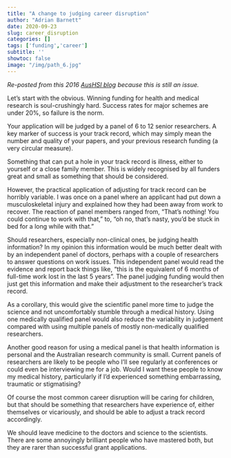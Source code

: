```yaml
---
title: "A change to judging career disruption"
author: "Adrian Barnett"
date: 2020-09-23
slug: career_disruption
categories: []
tags: ['funding','career']
subtitle: ''
showtoc: false
image: "/img/path_6.jpg"
---
```


_Re-posted from this 2016 [AusHSI blog](http://www.aushsi.org.au/a-change-to-judging-career-disruption/) because this is still an issue._
  
Let's start with the obvious. Winning funding for health and medical research is soul-crushingly hard. Success rates for major schemes are under 20%, so failure is the norm.

Your application will be judged by a panel of 6 to 12 senior researchers. A key marker of success is your track record, which may simply mean the number and quality of your papers, and your previous research funding (a very circular measure).

Something that can put a hole in your track record is illness, either to yourself or a close family member. This is widely recognised by all funders great and small as something that should be considered.

However, the practical application of adjusting for track record can be horribly variable. I was once on a panel where an applicant had put down a musculoskeletal injury and explained how they had been away from work to recover. The reaction of panel members ranged from, “That’s nothing! You could continue to work with that,” to, “oh no, that’s nasty, you’d be stuck in bed for a long while with that.”

Should researchers, especially non-clinical ones, be judging health information? In my opinion this information would be much better dealt with by an independent panel of doctors, perhaps with a couple of researchers to answer questions on work issues. This independent panel would read the evidence and report back things like, “this is the equivalent of 6 months of full-time work lost in the last 5 years”. The panel judging funding would then just get this information and make their adjustment to the researcher’s track record. 

As a corollary, this would give the scientific panel more time to judge the science and not uncomfortably stumble through a medical history. Using one medically qualified panel would also reduce the variability in judgement compared with using multiple panels of mostly non-medically qualified researchers.

Another good reason for using a medical panel is that health information is personal and the Australian research community is small. Current panels of researchers are likely to be people who I’ll see regularly at conferences or could even be interviewing me for a job. Would I want these people to know my medical history, particularly if I’d experienced something embarrassing, traumatic or stigmatising?

Of course the most common career disruption will be caring for children, but that should be something that researchers have experience of, either themselves or vicariously, and should be able to adjust a track record accordingly. 

We should leave medicine to the doctors and science to the scientists. There are some annoyingly brilliant people who have mastered both, but they are rarer than successful grant applications.

